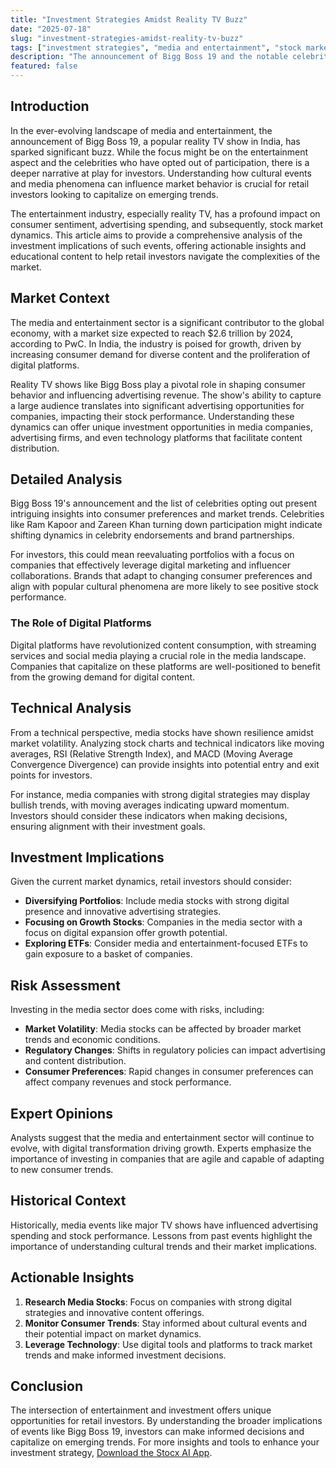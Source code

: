 ```yaml
---
title: "Investment Strategies Amidst Reality TV Buzz"
date: "2025-07-18"
slug: "investment-strategies-amidst-reality-tv-buzz"
tags: ["investment strategies", "media and entertainment", "stock market insights", "digital transformation", "retail investors", "market trends", "investment analysis"]
description: "The announcement of Bigg Boss 19 and the notable celebrities opting out of the show might appear to be purely entertainment news, but it provides intriguing insights into market behavior and consumer sentiment. As retail investors, understanding the broader implications of such cultural phenomena can offer unique investment opportunities. This comprehensive guide delves into the current market context, detailed analysis of the potential impacts on the media and entertainment sector, and investment strategies that retail investors can employ. Additionally, the article provides a risk assessment, expert opinions, and historical context to enrich your understanding of how such events can influence market trends. With actionable insights and educational content, this piece serves as a valuable resource for anyone looking to make informed investment decisions in a dynamic market landscape."
featured: false
---
```


## Introduction

In the ever-evolving landscape of media and entertainment, the announcement of Bigg Boss 19, a popular reality TV show in India, has sparked significant buzz. While the focus might be on the entertainment aspect and the celebrities who have opted out of participation, there is a deeper narrative at play for investors. Understanding how cultural events and media phenomena can influence market behavior is crucial for retail investors looking to capitalize on emerging trends.

The entertainment industry, especially reality TV, has a profound impact on consumer sentiment, advertising spending, and subsequently, stock market dynamics. This article aims to provide a comprehensive analysis of the investment implications of such events, offering actionable insights and educational content to help retail investors navigate the complexities of the market.

## Market Context

The media and entertainment sector is a significant contributor to the global economy, with a market size expected to reach $2.6 trillion by 2024, according to PwC. In India, the industry is poised for growth, driven by increasing consumer demand for diverse content and the proliferation of digital platforms.

Reality TV shows like Bigg Boss play a pivotal role in shaping consumer behavior and influencing advertising revenue. The show's ability to capture a large audience translates into significant advertising opportunities for companies, impacting their stock performance. Understanding these dynamics can offer unique investment opportunities in media companies, advertising firms, and even technology platforms that facilitate content distribution.

## Detailed Analysis

Bigg Boss 19's announcement and the list of celebrities opting out present intriguing insights into consumer preferences and market trends. Celebrities like Ram Kapoor and Zareen Khan turning down participation might indicate shifting dynamics in celebrity endorsements and brand partnerships.

For investors, this could mean reevaluating portfolios with a focus on companies that effectively leverage digital marketing and influencer collaborations. Brands that adapt to changing consumer preferences and align with popular cultural phenomena are more likely to see positive stock performance.

### The Role of Digital Platforms

Digital platforms have revolutionized content consumption, with streaming services and social media playing a crucial role in the media landscape. Companies that capitalize on these platforms are well-positioned to benefit from the growing demand for digital content.

## Technical Analysis

From a technical perspective, media stocks have shown resilience amidst market volatility. Analyzing stock charts and technical indicators like moving averages, RSI (Relative Strength Index), and MACD (Moving Average Convergence Divergence) can provide insights into potential entry and exit points for investors.

For instance, media companies with strong digital strategies may display bullish trends, with moving averages indicating upward momentum. Investors should consider these indicators when making decisions, ensuring alignment with their investment goals.

## Investment Implications

Given the current market dynamics, retail investors should consider:

- **Diversifying Portfolios**: Include media stocks with strong digital presence and innovative advertising strategies.
- **Focusing on Growth Stocks**: Companies in the media sector with a focus on digital expansion offer growth potential.
- **Exploring ETFs**: Consider media and entertainment-focused ETFs to gain exposure to a basket of companies.

## Risk Assessment

Investing in the media sector does come with risks, including:

- **Market Volatility**: Media stocks can be affected by broader market trends and economic conditions.
- **Regulatory Changes**: Shifts in regulatory policies can impact advertising and content distribution.
- **Consumer Preferences**: Rapid changes in consumer preferences can affect company revenues and stock performance.

## Expert Opinions

Analysts suggest that the media and entertainment sector will continue to evolve, with digital transformation driving growth. Experts emphasize the importance of investing in companies that are agile and capable of adapting to new consumer trends.

## Historical Context

Historically, media events like major TV shows have influenced advertising spending and stock performance. Lessons from past events highlight the importance of understanding cultural trends and their market implications.

## Actionable Insights

1. **Research Media Stocks**: Focus on companies with strong digital strategies and innovative content offerings.
2. **Monitor Consumer Trends**: Stay informed about cultural events and their potential impact on market dynamics.
3. **Leverage Technology**: Use digital tools and platforms to track market trends and make informed investment decisions.

## Conclusion

The intersection of entertainment and investment offers unique opportunities for retail investors. By understanding the broader implications of events like Bigg Boss 19, investors can make informed decisions and capitalize on emerging trends. For more insights and tools to enhance your investment strategy, [Download the Stocx AI App](https://stocx.co).

